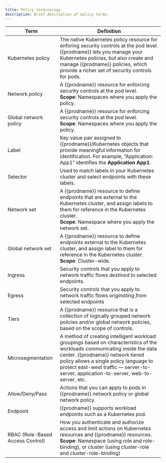 ```yaml
---
title: Policy terminology
description: Brief description of policy terms.
---
```


| Term                             | Definition                                                                                                                                                                                                                                                                                         |
| -------------------------------- | -------------------------------------------------------------------------------------------------------------------------------------------------------------------------------------------------------------------------------------------------------------------------------------------------- |
| Kubernetes policy                | The native Kubernetes policy resource for enforing security controls at the pod level. {{prodname}} lets you manage your Kubernetes policies, but also create and manage {{prodname}} policies, which provide a richer set of security controls for pods.                                          |
| Network policy                   | A {{prodname}} resource for enforcing security controls at the pod level. <br />**Scope**: Namespaces where you apply the policy.                                                                                                                                                                  |
| Global network policy            | A {{prodname}} resource for enforcing security controls at the pod level. <br />**Scope**: Namespaces where you apply the policy.                                                                                                                                                                  |
| Label                            | Key value pair assigned to {{prodname}}/Kubernetes objects that provide meaningful information for identification. For example, “Application: App1” identifies the **Application App1**.                                                                                                           |
| Selector                         | Used to match labels in your Kubernetes cluster and select endpoints with these labels.                                                                                                                                                                                                            |
| Network set                      | A {{prodname}} resource to define endpoints that are external to the Kubernetes cluster, and assign labels to them for reference in the Kubernetes cluster. <br />**Scope**: Namespace where you apply the network set.                                                                            |
| Global network set               | A {{prodname}} resource to define endpoints external to the Kubernetes cluster, and assign label to them for reference in the Kubernetes cluster. <br />**Scope**: Cluster-wide.                                                                                                                   |
| Ingress                          | Security controls that you apply to network traffic flows _destined to_ selected endpoints.                                                                                                                                                                                                        |
| Egress                           | Security controls that you apply to network traffic flows _originating from_ selected endpoints                                                                                                                                                                                                    |
| Tiers                            | A {{prodname}} resource that is a collection of logically grouped network policies and/or global network policies, based on the scope of controls.                                                                                                                                                 |
| Microsegmentation                | A method of creating intelligent workload groupings based on characteristics of the workloads communicating inside the data center. {{prodname}} network tiered policy allows a single policy language to protect east-west traffic — server-to-server, application-to-server, web-to-server, etc. |
| Allow/Deny/Pass                  | Actions that you can apply to pods in {{prodname}} network policy or global network policy.                                                                                                                                                                                                        |
| Endpoint                         | {{prodname}} supports workload endpoints such as a Kubernetes pod.                                                                                                                                                                                                                                 |
| RBAC (Role-Based Access Control) | How you authenticate and authorize access and limit actions on Kubernetes resources and {{prodname}} resources. <br />**Scope**: Namespace (using role and role-binding), or cluster (using cluster-role and cluster-role-binding)                                                                 |
